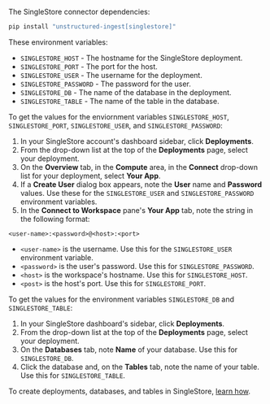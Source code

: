 The SingleStore connector dependencies:

```bash CLI, Python
pip install "unstructured-ingest[singlestore]"
```

These environment variables:

- `SINGLESTORE_HOST` - The hostname for the SingleStore deployment.
- `SINGLESTORE_PORT` - The port for the host.
- `SINGLESTORE_USER` - The username for the deployment. 
- `SINGLESTORE_PASSWORD` - The password for the user.
- `SINGLESTORE_DB` - The name of the database in the deployment.
- `SINGLESTORE_TABLE` - The name of the table in the database.

To get the values for the enviornment variables `SINGLESTORE_HOST`, `SINGLESTORE_PORT`, `SINGLESTORE_USER`, and `SINGLESTORE_PASSWORD`:

1. In your SingleStore account's dashboard sidebar, click **Deployments**.
2. From the drop-down list at the top of the **Deployments** page, select your deployment.
3. On the **Overview** tab, in the **Compute** area, in the **Connect** drop-down list for your deployment, select 
**Your App**. 
4. If a **Create User** dialog box appears, note the **User** name and **Password** values. Use these for the `SINGLESTORE_USER` and `SINGLESTORE_PASSWORD` environment variables.
5. In the **Connect to Workspace** pane's **Your App** tab, note the string in the following format:

```
<user-name>:<password>@<host>:<port>
```

- `<user-name>` is the username. Use this for the `SINGLESTORE_USER` environment variable.
- `<password>` is the user's password. Use this for `SINGLESTORE_PASSWORD`.
- `<host>` is the workspace's hostname. Use this for `SINGLESTORE_HOST`.
- `<post>` is the host's port. Use this for `SINGLESTORE_PORT`.

To get the values for the environment variables `SINGLESTORE_DB` and `SINGLESTORE_TABLE`:

1. In your SingleStore dashboard's sidebar, click **Deployments**.
2. From the drop-down list at the top of the **Deployments** page, select your deployment.
3. On the **Databases** tab, note **Name** of your database. Use this for `SINGLESTORE_DB`.
4. Click the database and, on the **Tables** tab, note the name of your table. Use this for `SINGLESTORE_TABLE`.

To create deployments, databases, and tables in SingleStore, [learn how](https://www.singlestore.com/blog/how-to-get-started-with-singlestore/).